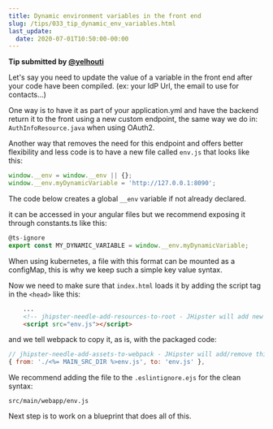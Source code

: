 ```yaml
---
title: Dynamic environment variables in the front end
slug: /tips/033_tip_dynamic_env_variables.html
last_update:
  date: 2020-07-01T10:50:00-00:00
---
```


__Tip submitted by [@yelhouti](https://github.com/yelhouti)__

Let's say you need to update the value of a variable in the front end after your code have been compiled. (ex: your IdP Url, the email to use for contacts...)

One way is to have it as part of your application.yml and have the backend return it to the front using a new custom endpoint, the same way we do in: `AuthInfoResource.java` when using OAuth2.

Another way that removes the need for this endpoint and offers better flexibility and less code is to have a new file called `env.js` that looks like this:

```javascript
window.__env = window.__env || {};
window.__env.myDynamicVariable = 'http://127.0.0.1:8090';
```

The code below creates a global `__env` variable if not already declared.

it can be accessed in your angular files but we recommend exposing it through constants.ts like this:
```typescript
@ts-ignore
export const MY_DYNAMIC_VARIABLE = window.__env.myDynamicVariable;
```
When using kubernetes, a file with this format can be mounted as a configMap, this is why we keep such a simple key value syntax.

Now we need to make sure that `index.html` loads it by adding the script tag in the `<head>` like this:
```html
    ...
    <!-- jhipster-needle-add-resources-to-root - JHipster will add new resources here -->
    <script src="env.js"></script>
```
and we tell webpack to copy it, as is, with the packaged code:
```javascript
// jhipster-needle-add-assets-to-webpack - JHipster will add/remove third-party resources in this array
{ from: './<%= MAIN_SRC_DIR %>env.js', to: 'env.js' },
```

We recommend adding the file to the `.eslintignore.ejs` for the clean syntax:
```
src/main/webapp/env.js
```

Next step is to work on a blueprint that does all of this.
